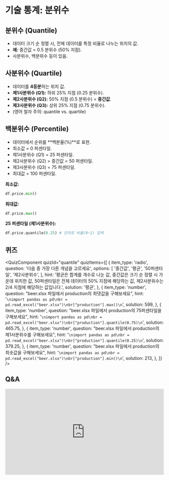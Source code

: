 # 기술 통계: 분위수



## 분위수 (Quantile)

*   데이터 크기 순 정렬 시, 전체 데이터를 특정 비율로 나누는 위치의 값.
*   **예:** 중간값 = 0.5 분위수 (50% 지점).
*   사분위수, 백분위수 등이 있음.

## 사분위수 (Quartile)

*   데이터를 **4등분**하는 위치 값.
*   **제1사분위수 (Q1):** 하위 25% 지점 (0.25 분위수).
*   **제2사분위수 (Q2):** 50% 지점 (0.5 분위수) = **중간값**.
*   **제3사분위수 (Q3):** 상위 25% 지점 (0.75 분위수).
*   (영어 철자 주의: quantile vs. quartile)

## 백분위수 (Percentile)

*   데이터에서 순위를 **백분율(%)**로 표현.
*   최소값 = 0 퍼센타일.
*   제1사분위수 (Q1) = 25 퍼센타일.
*   제2사분위수 (Q2) = 중간값 = 50 퍼센타일.
*   제3사분위수 (Q3) = 75 퍼센타일.
*   최대값 = 100 퍼센타일.

**최소값:**
```python
df.price.min()
```
**최대값:**
```python
df.price.max()
```
**25 퍼센타일 (제1사분위수):**
```python
df.price.quantile(0.25) # 인자로 비율(0~1) 입력
```

## 퀴즈



<QuizComponent quizId="quantile" quizItems={[
    {
        item_type: 'radio',
        question: '다음 중 가장 다른 개념을 고르세요',
        options: [
            '중간값',
            '평균',
            '50퍼센타일',
            '제2사분위수',
        ],
        hint: '평균은 합계를 개수로 나눈 값, 중간값은 크기 순 정렬 시 가운데 위치한 값, 50퍼센타일은 전체 데이터의 50% 지점에 해당하는 값, 제2사분위수는 2/4 지점에 해당하는 값입니다.',
        solution: '평균',
    },
    {
        item_type: 'number',
        question: "beer.xlsx 파일에서 production의 최댓값을 구해보세요",
        hint: '```\nimport pandas as pd\nbr = pd.read_excel("beer.xlsx")\nbr["production"].max()\n```',
        solution: 599,
    },
    {
        item_type: 'number',
        question: "beer.xlsx 파일에서 production의 75퍼센타일을 구해보세요",
        hint: '```\nimport pandas as pd\nbr = pd.read_excel("beer.xlsx")\nbr["production"].quantile(0.75)\n```',
        solution: 465.75,
    },
    {
        item_type: 'number',
        question: "beer.xlsx 파일에서 production의 제1사분위수를 구해보세요",
        hint: '```\nimport pandas as pd\nbr = pd.read_excel("beer.xlsx")\nbr["production"].quantile(0.25)\n```',
        solution: 379.25,
    },
    {
        item_type: 'number',
        question: "beer.xlsx 파일에서 production의 최솟값을 구해보세요",
        hint: '```\nimport pandas as pd\nbr = pd.read_excel("beer.xlsx")\nbr["production"].min()\n```',
        solution: 213,
    },
]} />



## Q&A
<iframe src="https://tally.so/embed/wbOOKg?alignLeft=1&hideTitle=1&transparentBackground=1&dynamicHeight=0" loading="lazy" width="100%" height="274" frameborder="0" marginheight="0" marginwidth="0" title="Q&A"></iframe>
